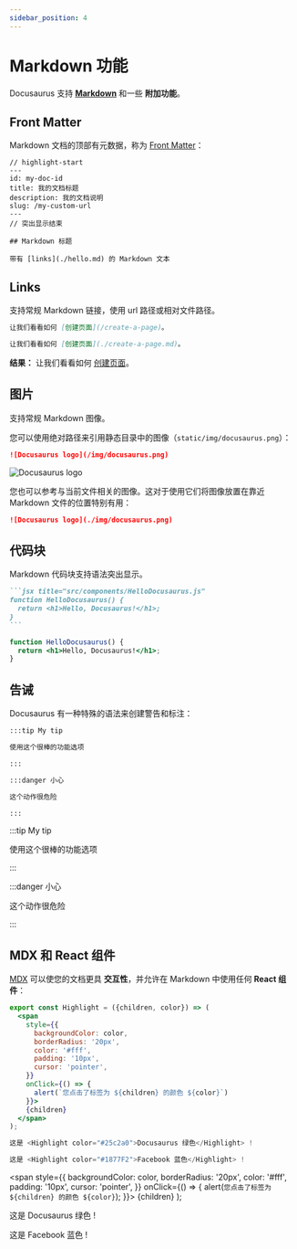 ```yaml
---
sidebar_position: 4
---
```


# Markdown 功能

Docusaurus 支持 **[Markdown](https://daringfireball.net/projects/markdown/syntax)** 和一些 **附加功能**。

## Front Matter

Markdown 文档的顶部有元数据，称为 [Front Matter](https://jekyllrb.com/docs/front-matter/)：

```text title="my-doc.md"
// highlight-start
---
id: my-doc-id
title: 我的文档标题
description: 我的文档说明
slug: /my-custom-url
---
// 突出显示结束

## Markdown 标题

带有 [links](./hello.md) 的 Markdown 文本
```

## Links

支持常规 Markdown 链接，使用 url 路径或相对文件路径。

```md
让我们看看如何 [创建页面](/create-a-page)。
```

```md
让我们看看如何 [创建页面](./create-a-page.md)。
```

**结果：** 让我们看看如何 [创建页面](./create-a-page.md)。

## 图片

支持常规 Markdown 图像。

您可以使用绝对路径来引用静态目录中的图像（`static/img/docusaurus.png`）：

```md
![Docusaurus logo](/img/docusaurus.png)
```

![Docusaurus logo](/img/docusaurus.png)

您也可以参考与当前文件相关的图像。这对于使用它们将图像放置在靠近 Markdown 文件的位置特别有用：

```md
![Docusaurus logo](./img/docusaurus.png)
```

## 代码块

Markdown 代码块支持语法突出显示。

````md
```jsx title="src/components/HelloDocusaurus.js"
function HelloDocusaurus() {
  return <h1>Hello, Docusaurus!</h1>;
}
```
````

```jsx title="src/components/HelloDocusaurus.js"
function HelloDocusaurus() {
  return <h1>Hello, Docusaurus!</h1>;
}
```

## 告诫

Docusaurus 有一种特殊的语法来创建警告和标注：

```md
:::tip My tip

使用这个很棒的功能选项

:::

:::danger 小心

这个动作很危险

:::
```

:::tip My tip

使用这个很棒的功能选项

:::

:::danger 小心

这个动作很危险

:::

## MDX 和 React 组件

[MDX](https://mdxjs.com/) 可以使您的文档更具 **交互性**，并允许在 Markdown 中使用任何 **React 组件**：

```jsx
export const Highlight = ({children, color}) => (
  <span
    style={{
      backgroundColor: color,
      borderRadius: '20px',
      color: '#fff',
      padding: '10px',
      cursor: 'pointer',
    }}
    onClick={() => {
      alert(`您点击了标签为 ${children} 的颜色 ${color}`)
    }}>
    {children}
  </span>
);

这是 <Highlight color="#25c2a0">Docusaurus 绿色</Highlight> !

这是 <Highlight color="#1877F2">Facebook 蓝色</Highlight> !
```

  <span
    style={{
      backgroundColor: color,
      borderRadius: '20px',
      color: '#fff',
      padding: '10px',
      cursor: 'pointer',
    }}
    onClick={() => {
      alert(`您点击了标签为 ${children} 的颜色 ${color}`);
    }}>
    {children}
  </span>
);

这是 <Highlight color="#25c2a0">Docusaurus 绿色</Highlight> !

这是 <Highlight color="#1877F2">Facebook 蓝色</Highlight> !
